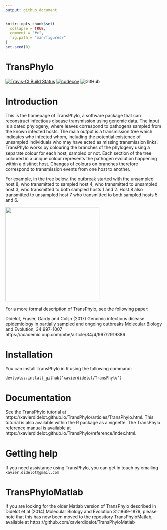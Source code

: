 ```yaml
---
output: github_document
---
```


<!-- README.md is generated from README.Rmd. Please edit that file -->

```r
knitr::opts_chunk$set(
  collapse = TRUE,
  comment = "#>",
  fig.path = "man/figures/"
)
set.seed(0)
```
# TransPhylo

[![Travis-CI Build Status](https://travis-ci.com/xavierdidelot/TransPhylo.svg?branch=master)](https://travis-ci.com/xavierdidelot/TransPhylo)
[![codecov](https://codecov.io/gh/xavierdidelot/TransPhylo/branch/master/graph/badge.svg)](https://codecov.io/gh/xavierdidelot/TransPhylo)
![GitHub](https://img.shields.io/github/license/xavierdidelot/TransPhylo)


# Introduction

This is the homepage of TransPhylo, a software package that can reconstruct infectious disease transmission using genomic data. The input is a dated phylogeny, where leaves correspond to pathogens sampled from the known infected hosts. The main output is a transmission tree which indicates who infected whom, including the potential existence of unsampled individuals who may have acted as missing transmission links. TransPhylo works by colouring the branches of the phylogeny using a separate colour for each host, sampled or not. Each section of the tree  coloured in a unique colour represents the pathogen evolution happening within a distinct host. Changes of colours on branches therefore correspond to transmission events from one host to another.

For example, in the tree below, the outbreak started with the unsampled host 8, who transmitted to sampled host 4, who transmitted to unsampled host 3, who transmitted to both sampled hosts 1 and 2. Host 8 also transmitted to unsampled host 7 who transmitted to both sampled hosts 5 and 6.

<img src="https://raw.githubusercontent.com/wiki/xavierdidelot/TransPhylo/example.png" width="300">

For a more formal description of TransPhylo, see the following paper:

Didelot, Fraser, Gardy and Colijn (2017)
Genomic infectious disease epidemiology in partially sampled and ongoing outbreaks
Molecular Biology and Evolution, 34:997-1007
https://academic.oup.com/mbe/article/34/4/997/2919386

# Installation

You can install TransPhylo in R using the following command:

`devtools::install_github('xavierdidelot/TransPhylo')`

# Documentation

See the TransPhylo tutorial at https://xavierdidelot.github.io/TransPhylo/articles/TransPhylo.html. This tutorial is also available within the R package as a vignette. The TransPhylo reference manual is available at https://xavierdidelot.github.io/TransPhylo/reference/index.html.

# Getting help

If you need assistance using TransPhylo, you can get in touch by emailing `xavier.didelot@gmail.com`


# TransPhyloMatlab

If you are looking for the older Matlab version of TransPhylo described in Didelot et al (2014) Molecular Biology and Evolution 31:1869-1879, please note that this has now been moved to the repository TransPhyloMatlab, available at https://github.com/xavierdidelot/TransPhyloMatlab
